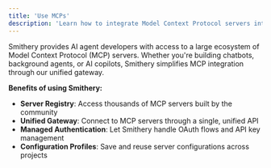 ```yaml
---
title: 'Use MCPs'
description: 'Learn how to integrate Model Context Protocol servers into your AI agents.'
---
```


Smithery provides AI agent developers with access to a large ecosystem of Model Context Protocol (MCP) servers. Whether you're building chatbots, background agents, or AI copilots, Smithery simplifies MCP integration through our unified gateway.

**Benefits of using Smithery:**

- **Server Registry**: Access thousands of MCP servers built by the community
- **Unified Gateway**: Connect to MCP servers through a single, unified API
- **Managed Authentication**: Let Smithery handle OAuth flows and API key management
- **Configuration Profiles**: Save and reuse server configurations across projects